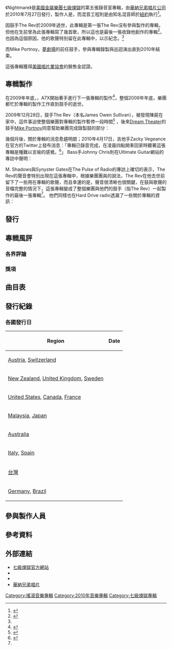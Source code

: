 {{Infobox album <!-- 參見[[維基百科:專題/專輯|維基百科:專題/專輯]] -->
| Name           = Nightmare
| Type           = 專輯
| Artist         = [[七級煉獄|七級煉獄]]
| Cover          = Avenged Sevenfold - Nightmare.png
| Alt            = 
| Released       = [[2010年7月|2010年7月]]
| Recorded       = 
| Genre          = [[重金屬音樂|重金屬]]、[[硬搖滾|硬搖滾]]
| Length         = 66:47<br>70:44（[[itunes|itunes]]版本）
| Language       = [[英語|英語]]
| Label          = [[華納兄弟唱片|華納兄弟唱片]]
| Producer       = {{link-en|Mike Elizondo|Mike Elizondo}}
| Reviews        = 
| Last album     = [[Avenged_Sevenfold_(專輯)|同名專輯]]<br>(2007)
| This album     = '''Nightmare'''<br>(2010)
| Next album     = -
}}
《Nightmare》是[[美國|美國]][[金屬樂|金屬]][[樂團|樂團]][[七級煉獄|七級煉獄]]的第五張錄音室專輯，由[[華納兄弟唱片公司|華納兄弟唱片公司]]於2010年7月27日發行，製作人是{{link-en|Mike Elizondo|Mike Elizondo}}，而混音工程則是由知名混音師{{link-en|Andy Wallace|Andy Wallace}}於[[紐約|紐約]]執行<ref name="Late AVENGED SEVENFOLD Drummer 'Appears' On Band's New Album">{{cite web | url=http://legacy.roadrunnerrecords.com/blabbermouth.net/news.aspx?mode=Article&newsitemID=140059 | title=Late AVENGED SEVENFOLD Drummer 'Appears' On Band's New Album | publisher=blabbermouth.net | date=2010-05-14 }}{{dead link|date=2017年11月 |bot=InternetArchiveBot |fix-attempted=yes }}</ref>。

因鼓手The Rev於2009年過世，此專輯是第一張The Rev沒有參與製作的專輯，但他在生前曾為此張專輯寫了幾首歌，所以這也是最後一張收錄他創作的專輯<ref>{{cite web | url=http://www.altpress.com/news/entry/avenged_sevenfold_announce_title1 | title=Avenged Sevenfold announce title, release date for album | publisher=altpress.com | date=2010-05-17 | access-date=2012-03-17 | archive-url=https://web.archive.org/web/20130726053523/http://www.altpress.com/news/entry/avenged_sevenfold_announce_title1 | archive-date=2013-07-26 | dead-url=yes }}</ref>，也因為這個原因，他的歌聲特別留在此專輯中，以示紀念。<ref name="Late AVENGED SEVENFOLD Drummer 'Appears' On Band's New Album"></ref>

而Mike Portnoy，[[夢劇場|夢劇場]]的前任鼓手，參與專輯錄製與巡迴演出直到2010年結束。

這張專輯獲得[[美國唱片業協會|美國唱片業協會]]的銷售金認證。


==專輯製作==
在2009年年底，，A7X開始著手進行下一張專輯的製作<ref>{{cite web | url=http://www.noisecreep.com/2009/11/09/avenged-sevenfold-epic-record/ | title=Avenged Sevenfold Hard at Work on 'Epic' Next Record | publisher=noisecreep | date=2010-05-17 | accessdate=2012-03-17 | archive-date=2012-05-31 | archive-url=https://web.archive.org/web/20120531080457/http://www.noisecreep.com/2009/11/09/avenged-sevenfold-epic-record/ | dead-url=no }}</ref>，整個2009年年底，樂團都忙於專輯的製作工作直到鼓手的逝世。

2009年12月28日，鼓手The Rev（本名James Owen Sullivan），被發現陳屍在家中，這件事迫使整個樂團對專輯的製作暫停一段時間<ref>{{cite web | url=http://www.noisecreep.com/2010/01/18/avenged-sevenfold-frontman-breaks-silence-about-death-of-drummer/ | title=Avenged Sevenfold Frontman Breaks Silence About Death of Drummer | publisher=noisecreep | date=2010-01-18 | accessdate=2012-03-18 | archive-date=2012-05-31 | archive-url=https://web.archive.org/web/20120531080503/http://www.noisecreep.com/2010/01/18/avenged-sevenfold-frontman-breaks-silence-about-death-of-drummer/ | dead-url=no }}</ref>
，後來[[Dream_Theater|Dream Theater]]的鼓手[[Mike_Portnoy|Mike Portnoy]]同意幫助樂團完成錄製鼓的部分：
{{cquote|就算在正常情況下，我也願以以任何方式來協助他們，因為我認為Avenged Sevenfold是一個很棒的樂團；但在這種令人難以置信的悲傷的狀況下，我必須說，我很榮幸被請求和他們一起工作，我甚至不用多想幾次再答應。（中略）他們真的像是一家人，當他們失去了他們的兄弟，跟他們合作是一種難以言喻的的情感體驗。但他們卻張開雙手歡迎我加入他們這個家庭，和他們一起製作專輯真的令人興奮，我以對Jimmy（The Rev的小名）最大的尊敬之意來參與這張專輯的製作，我盡量將他為了新專輯所寫的鼓點和他想錄製的樣子呈現出來。（中略）雖然我希望能找到與Avenged Sevenfold永久合作的更大可能性，但我在2011年的同時必須恢復我在Dream Theater的工作並錄製我們的新專輯，但我至少會跟Avenged Sevenfold的兄弟們在2010年的巡迴演出中合作，我希望這能給他們時間回復他們的傷痛，並且在回來的時候能感到比較好。<ref>{{cite web | url=http://legacy.roadrunnerrecords.com/blabbermouth.net/news.aspx?mode=Article&newsitemID=139734 | title=AVENGED SEVENFOLD To Release 'Nightmare' Single This Month | publisher=blabbermouth.net | date=2010-05-07 }}{{dead link|date=2017年11月 |bot=InternetArchiveBot |fix-attempted=yes }}</ref><ref>{{cite web | url=http://www.metalhammer.co.uk/news/mike-portnoy-to-drum-for-avenged-sevenfold-throughout-2010/ | title=Mike Portnoy To Drum For Avenged Sevenfold Throughout 2010 | publisher=metalhammer | date=2010-05-05}}</ref>}}

幾個月後，關於專輯的消息愈趨明朗；2010年4月17日，吉他手Zacky Vegeance在官方的Twitter上發布消息：「專輯已錄音完成，在凌晨四點開車回家時聽著這張專輯是種難以言喻的感覺。<ref>{{cite web | url=http://www.metalhammer.co.uk/news/avenged-sevenfold-new-album-recording-complete/ | title=Avenged Sevenfold New Album Recording Complete | publisher=metalhammer | date=2010-04-19 | accessdate=2012-03-19 | archive-date=2010-05-16 | archive-url=https://web.archive.org/web/20100516053902/http://www.metalhammer.co.uk/news/avenged-sevenfold-new-album-recording-complete/ | dead-url=no }}</ref>」 
Bass手Johnny Chris則在Ultimate Guitar網站的專訪中聲明：
{{cquote|我們決定要將這張專輯製作成一張[[概念專輯|概念輯]]，一張具有黑暗概念的專輯，就像The Wall or Operation: Mindcrime（德國樂團Queensrÿche的專輯）這張專輯一樣，而同時我們也想將這張專輯的吉他編曲做得跟我們以前所做的一樣，讓它變得比平常還重。整個來說，這些曲子在創作出來時就已經合乎我們想要的黑暗音樂性；而歌詞上因為Jimmy的過世有了不同的轉變，這些歌詞，雖說不是全部，但幾乎都是環繞在他的殞命與他的人生。<ref>{{cite web|url=http://www.ultimate-guitar.com/interviews/interviews/avenged_sevenfold_the_revs_passing_steered_albums_lyrical_direction.html |title=Avenged Sevenfold: The Rev's Passing Steered Album's Lyrical Direction |publisher=ultimate guitar |date=2010-07-13 |deadurl=yes |archiveurl=https://web.archive.org/web/20100906081823/http://www.ultimate-guitar.com/interviews/interviews/avenged_sevenfold_the_revs_passing_steered_albums_lyrical_direction.html |archivedate=2010-09-06 }}</ref>}}

M. Shadows與Synyster Gates在The Pulse of Radio的專訪上確切的表示，The Rev的聲音會特別出現在這張專輯中，根據樂團團員的說法，The Rev在他去世前留下了一些用在專輯的歌聲，而且幸運的是，聲音很清晰也很關鍵，在鼓與歌聲的音檔完整的情況下，這張專輯變成了整個樂團與他們的鼓手（指The Rev）一起製作的最後一張專輯<ref name="Late AVENGED SEVENFOLD Drummer 'Appears' On Band's New Album"></ref>。
他們同樣也在Hard Drive radio透漏了一些關於專輯的資訊：
{{cquote|（略）這張新專輯，《Nightmare》，是獻給The Rev的回憶，雖說它不是完全的概念專輯，卻是以The Rev為中心。關於這專輯最奇怪的事情是，裡面收錄的一首原本名為"Death"的歌"Fiction"（這名字也是The Rev自己取的假名），這是The Rev為了這張專輯所寫的最後一首歌，當The Rev完成它並把它交出來後，他說：『就是它了，這是這張專輯的最後一首歌。』三天後，他從此離開了人世。<ref>{{cite web | url=http://www.metalhammer.co.uk/news/has-the-new-avenged-sevenfold-album-been-given-a-title/ | title=Has The New Avenged Sevenfold Album Been Given A Title? | publisher=metalhammer | date=2010-05-14}}</ref>}}

==發行==

==專輯風評==
===各界評論===

===獎項===

==曲目表==
{{Tracklist
| collapsed = No
| headline = 標準版專輯
| font_size = 
| total_length = 66:47

| title1 = Nightmare
| note1 = 
| longnote1 = 
| length1 = 6:14

| title2 =  Welcome to the Family
| note2 = 
| extra2 = 
| length2 = 4:07

| title3 =  Danger Line
| note3 = 
| extra3 = 
| length3 = 5:30

| title4 =  Buried Alive
| note4 = 
| extra4 = 
| length4 = 6:43

| title5 =  Natural Born Killer
| note5 = 
| extra5 = 
| length5 = 5:17

| title6 =  So Far Away
| note6 = 
| extra6 = 
| length6 = 5:29

| title7 =  God Hate Us
| note7 = 
| extra7 = 
| length7 = 5:19

| title8 = Victim
| note8 = 
| extra8 = 
| length8 = 7:31

| title9 = Tonight the World Dies
| note9 = 
| extra9 = 
| length9 = 4:43

| title10 = Fiction
| note10 = 
| extra10 = 
| length10 = 5:13

| title11 = Save Me
| note11 = 
| extra11 = 
| length11 = 10:56
}}
{{Tracklist
| collapsed = yes
| headline = itunes豪華版專輯附贈曲目
| font_size = 
| total_length = 70:44

| title12 = Lost It All
| note12 = 
| longnote12 = 
| length12 = 3:57
}}
{{Tracklist
| collapsed = yes
| headline = Nightmares限量書籍附贈曲目
| font_size = 
| total_length = 

| title1 = Nightmare (Demo)
| note1 = 
| longnote1 = 
| length1 = 6:03
}}
{{Tracklist
| collapsed = yes
| headline = Nightmares限量書籍演奏版本曲目
| font_size = 
| total_length = 66:47

| title1 = Nightmare
| note1 = 演奏版本
| longnote1 = 
| length1 = 6:03

| title2 =  Welcome to the Family
| note2 = 演奏版本
| extra2 = 
| length2 = 4:07

| title3 =  Danger Line
| note3 = 演奏版本
| extra3 = 
| length3 = 5:29

| title4 =  Buried Alive
| note4 = 演奏版本
| extra4 = 
| length4 = 6:46

| title5 =  Natural Born Killer
| note5 = 演奏版本
| extra5 = 
| length5 = 5:17

| title6 =  So Far Away
| note6 = 演奏版本
| extra6 = 
| length6 = 5:28

| title7 =  God Hate Us
| note7 = 演奏版本
| extra7 = 
| length7 = 5:17

| title8 = Victim
| note8 = 演奏版本
| extra8 = 
| length8 = 7:31

| title9 = Tonight the World Dies
| note9 = 演奏版本
| extra9 = 
| length9 = 4:43

| title10 = Fiction
| note10 = 演奏版本
| extra10 = 
| length10 = 5:10

| title11 = Save Me
| note11 = 演奏版本
| extra11 = 
| length11 = 10:56
}}

==發行紀錄==
===各國發行日===
{|class="wikitable sortable"   
|-   
!Region   
!Date   
|-    
|[[Austria|Austria]], [[Switzerland|Switzerland]]   
|{{Start date|2010|07|23}}    
|-
|[[New_Zealand|New Zealand]], [[United_Kingdom|United Kingdom]], [[Sweden|Sweden]]   
|{{Start date|2010|07|26}}    
|-    
|[[United_States|United States]], [[Canada|Canada]], [[France|France]]
|{{Start date|2010|07|27}}    
|-   
|[[Malaysia|Malaysia]], [[Japan|Japan]]
|{{Start date|2010|07|28}}    
|-   
|[[Australia|Australia]]   
|{{Start date|2010|07|30}}   
|-
|[[Italy|Italy]], [[Spain|Spain]]
|{{Start date|2010|08|01}}  
|- 
|[[台灣|台灣]]
|{{Start date|2010|08|17}}
|-
|[[Germany|Germany]], [[Brazil|Brazil]]  
|{{Start date|2010|08|27}}    
|}

==參與製作人員==

{{multicol-end}}
==參考資料==
{{reflist}}
==外部連結==

*[http://www.avengedsevenfold.com/ 七級煉獄官方網站]{{Wayback|url=http://www.avengedsevenfold.com/ |date=20010306001342 }}
*{{MySpace|avengedsevenfold|七級煉獄}}
*{{twitter|theofficiala7x|七級煉獄}}
*[http://www.warnerbrosrecords.com/ 華納兄弟唱片]{{Wayback|url=http://www.warnerbrosrecords.com/ |date=20120320103433 }}

[[Category:搖滾音樂專輯|Category:搖滾音樂專輯]]
[[Category:2010年音樂專輯|Category:2010年音樂專輯]]
[[Category:七級煉獄專輯|Category:七級煉獄專輯]]
